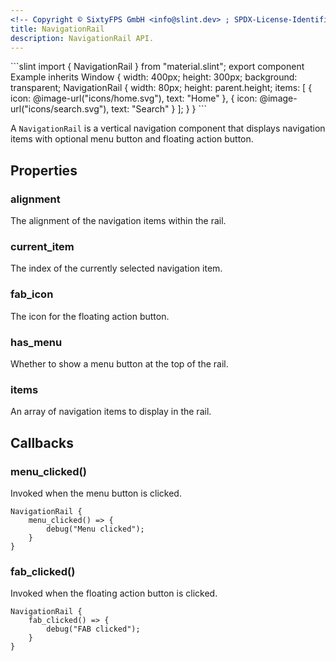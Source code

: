 ```yaml
---
<!-- Copyright © SixtyFPS GmbH <info@slint.dev> ; SPDX-License-Identifier: MIT -->
title: NavigationRail
description: NavigationRail API.
---
```



<CodeSnippetMD imagePath="" imageWidth="0" imageHeight="0" imageAlt="">
```slint
import { NavigationRail } from "material.slint";
export component Example inherits Window {
    width: 400px;
    height: 300px;
    background: transparent;
    NavigationRail {
        width: 80px;
        height: parent.height;
        items: [
            { icon: @image-url("icons/home.svg"), text: "Home" },
            { icon: @image-url("icons/search.svg"), text: "Search" }
        ];
    }
}
```
</CodeSnippetMD>

A `NavigationRail` is a vertical navigation component that displays navigation items with optional menu button and floating action button.

## Properties

### alignment
<SlintProperty propName="alignment" typeName="LayoutAlignment">
The alignment of the navigation items within the rail.
</SlintProperty>

### current_item
<SlintProperty propName="current_item" typeName="int" propertyVisibility="in-out">
The index of the currently selected navigation item.
</SlintProperty>

### fab_icon
<SlintProperty propName="fab_icon" typeName="image">
The icon for the floating action button.
</SlintProperty>

### has_menu
<SlintProperty propName="has_menu" typeName="bool">
Whether to show a menu button at the top of the rail.
</SlintProperty>

### items
<SlintProperty propName="items" typeName="[NavigationItem]">
An array of navigation items to display in the rail.
</SlintProperty>

## Callbacks

### menu_clicked()
Invoked when the menu button is clicked.

```slint {2-4}
NavigationRail {
    menu_clicked() => {
        debug("Menu clicked");
    }
}
```

### fab_clicked()
Invoked when the floating action button is clicked.

```slint {2-4}
NavigationRail {
    fab_clicked() => {
        debug("FAB clicked");
    }
}
```